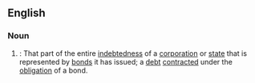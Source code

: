 ==English==

===Noun===
{{en-noun|bonded debt}}

# {{context|legal|lang=en}}: That part of the entire [[indebtedness]] of a [[corporation]] or [[state]] that is represented by [[bonds]] it has issued; a [[debt]] [[contracted]] under the [[obligation]] of a bond.